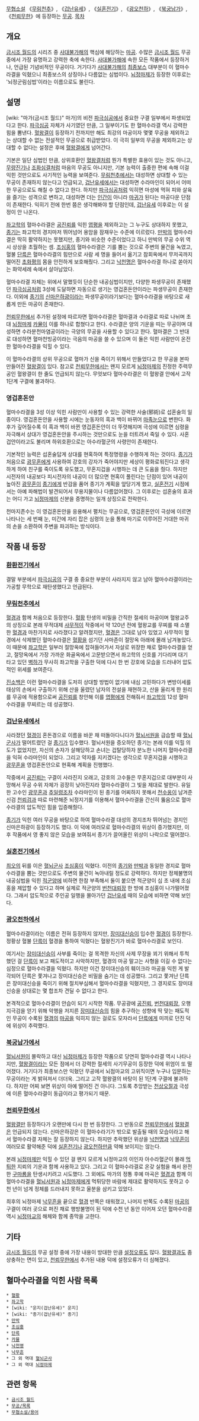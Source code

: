 {{{+1 血魔修羅訣}}}

[[무협소설]] 《[[무림천추]]》,  《[[겁난유세]]》,  《[[실혼전기]]》,  《[[광오천하]]》,  《[[북궁남가]]》,  《[[천뢰무한]]》에 등장하는 [[무공]].
[[목차]]
== 개요 ==
[[금시조 월드]]의 시리즈 중 [[사대불가해]]의 핵심에 해당하는 [[마공]]. 수많은 [[금시조 월드]] 무공 중에서 가장 유명하고 강력한 축에 속한다. [[사대불가해]]에 속한 모든 작품에서 등장하거나, 언급된 기념비적인 무공이다. 거기다가 [[사대불가해]]의 [[최종보스]] 대부분이 이 혈마수라결을 익혔으니 최종보스의 상징이나 다름없는 심법이다. [[뇌정마제]]가 등장한 이후로는 '뇌정군림심법'이라는 이름으로도 불린다.

== 설명 ==
[wiki: "마가(금시조 월드)" 마가]의 비전 [[파극심공]]에서 중요한 구결 일부에서 파생되었다고 한다. [[파극심공]] 자체가 사기였던 만큼, 그 일부이기도 한 혈마수라결 역시 강력한 힘을 뽐낸다. [[혈왕결]]이 등장하기 전까지만 해도 최강의 마공이자 몇몇 무공을 제외하고는 상대할 수 없는 전설적인 무공으로 취급받았다. 이 극히 일부의 무공을 제외하고는 상대할 수 없다는 설정은 후에 [[혈왕결]]에게 넘어간다.

기본은 일단 심법인 만큼, 상위호환인 [[혈왕결]]처럼 뭔가 특별한 효용이 있는 것도 아니고, [[무량진기]]나 [[조화심결]]처럼 마음의 무공도 아니지만, 기본 능력이 출중한 편에 속해 이걸 익힌 것만으로도 사기적인 능력을 보여준다. [[무림천추]]에서는 대성하면 상대할 수 있는 무공이 존재하지 않는다고 언급되고, [[겁난유세]]에서는 대성하면 수라마인이 되어서 어떠한 무공으로도 해칠 수 없다고 한다. 하지만 [[파극심공]]처럼 익히면 마성에 먹혀 피와 살육을 즐기는 성격으로 변하고, 대성하면 더는 [[인간]]이 아니라 [[마귀]]가 된다는 마공다운 단점이 존재한다. 익히기 전에 한번 쯤은 생각해봐야 할 단점인데, [[겁난유세]] 이후로는 이 설정이 안 나온다. 

[[좌고학]]의 혈마수라결은 [[공진뢰]]를 익힌 [[엽평]]을 제외하고는 그 누구도 상대하지 못했고, [[종기]]는 좌고학의 경지마저 뛰어넘어 용암을 잠재우는 수준에 이르렀다. [[만박]]의 혈마수라결은 딱히 활약하지는 못했지만, 종기와 비슷한 수준이었다고 하니 만박의 무공 수위 역시 상상을 초월하는 셈. [[조심홍]]의 혈마수라결은 기를 뿜는 것으로 주변의 물건을 녹였고, 혈불 [[단륵]]은 혈마수라결의 힘만으로 사람 세 명을 들어서 옮기고 참회옥에서 무저곡까지 떨어진 [[초화평]]의 몸을 안전하게 보호해줬다. 그리고 [[낙천명]]은 혈마수라결 하나로 쏟아지는 화약세례 속에서 살아남았다.

혈마수라결 자체는 위에서 말했듯이 단순한 내공심법이지만, 다양한 파생무공이 존재했던 [[파극심공]]처럼 3성에 도달하면 자동으로 생기는 영겁혼돈안이라는 파생무공이 존재한다. 이외에 [[종기]]의 [[신마은하광]]이라는 파생무공이라기보다는 혈마수라결을 바탕으로 새롭게 만든 마공이 존재한다.

[[천뢰무한]]에서 추가된 설정에 따르자면 혈마수라결은 혈마결과 수라결로 따로 나뉘며 초대 [[뇌정마제]] [[카뮬]]이 이를 하나로 합쳤다고 한다. 수라결은 양의 기운을 띠는 무공이며 대성하면 수라분천마염공이라는 극양의 무공을 사용할 수 있다고 한다. 혈마결은 그 반대로 대성하면 혈마천빙공이라는 극음의 마공을 쓸 수 있으며 이 둘은 익힌 사람만이 온전한 혈마수라결을 익힐 수 있다.

이 혈마수라결의 상위 무공으로 혈마가 신을 죽이기 위해서 만들었다고 한 무공을 본따 만들어진 [[혈왕결]]이 있다. 참고로 [[천뢰무한]]에서는 왠지 모르게 [[뇌정마제]]의 진정한 주력무공인 혈왕결이 한 줄도 언급되지 않는다. 무엇보다 혈마수라결은 이 혈왕결 안에서 고작 1단계 구결에 불과하다.

=== 영겁혼돈안 ===
혈마수라결을 3성 이상 익힌 사람만이 사용할 수 있는 강력한 사술(邪術)로 섭혼술의 일종이다. 영겁혼돈안을 사용할 시에는 눈동자의 흑과 백이 바뀌어 [[마족눈]]으로 변한다. 화후가 깊어질수록 이 흑과 백이 바뀐 영겁혼돈안이 더 뚜렷해지며 극성에 이르면 심령을 자극해서 상대가 영겁혼돈안을 주시하는 것만으로도 눈을 터트려서 죽일 수 있다. 사혼겁안이라고도 불리며 하위호환으로는 아수라혈군의 사령안이 존재한다.

기본적인 능력은 섭혼술답게 상대를 현혹하여 특정명령을 수행하게 하는 것이다. [[종기]]가 처음으로 [[광무혼]]에게 사용하여 강호의 강자가 죽어야지만 세상이 평화로워진다고 생각하게 하여 친구를 죽이도록 유도했고, 무혼지겁을 시행하는 데 큰 도움을 줬다. 하지만 시전자의 내공보다 피시전자의 내공이 더 많으면 현혹이 풀린다는 단점이 있어 내공이 높아진 [[광무혼]]이 [[종기]]에게 반감을 품어 종기가 계획을 앞당기게 했고, [[실혼전기]] 시점에서는 아예 파해법이 발견되어서 무용지물이나 다름없어졌다. 그 이후로는 섭혼술의 효과는 어디 가고 [[뇌정마제]]의 신분을 증명하는 일개 상징으로 전락한다.

천마지존수는 이 영겁혼돈안을 응용해서 펼치는 무공으로, 영겁혼돈안이 극성에 이르면 나타나는 세 번째 눈, 미간에 자리 잡은 심령의 눈을 통해 마기로 이루어진 거대한 마귀의 손을 소환하여 주변을 파괴하는 방식이다.


== 작품 내 등장 ==
=== [[환환전기]]에서 ===
결말 부분에서 [[파극심공]]의 구결 중 중요한 부분이 사라지지 않고 남아 혈마수라결이라는 가공할 무학으로 재탄생했다고 언급된다.

=== [[무림천추]]에서 === 
[[혈경]]과 함께 처음으로 등장한다. [[혈황]] 탄생의 비밀을 간직한 절세의 마공이며 혈왕교주의 상징으로 본래 무적대제 [[사무적]]이 작중에서 약 120년 전에 혈왕교를 무찌를 때 소멸한 [[혈경]]과 마찬가지로 사라졌다고 알려졌지만, [[혈경]]은 그대로 남아 있었고 사무적이 혈경에서 삭제했던 혈마수라결은 [[혈황]]을 섬기던 사마존이 절망옥 아래에 몰래 남겨놓았다. 이 때문에 [[좌고학]]은 일부러 절망옥에 잡혀들어가서 자살로 위장한 채로 혈마수라결을 얻고, 절망옥에서 가장 가까운 화골옥에서 고문받으면서 좌고학의 신호를 기다리며 대기 타고 있던 [[벽하]]가 무사히 좌고학을 구출한 덕에 다시 한 번 강호에 모습을 드러내어 압도적인 위세를 보여준다.

[[진소백]]은 이런 혈마수라결을 도저히 상대할 방법이 없기에 내심 고민하다가 변방이세를 태상의 손에서 구출하기 위해 산을 울렸던 남자의 전설을 재현하고, 산을 울리게 한 원리를 무공에 적용함으로써 [[공진뢰]]를 창안해 이를 [[엽평]]에게 전해줘서 [[좌고학]]의 12성 혈마수라결을 무찌르는 데 성공했다.

=== [[겁난유세]]에서 ===
사라졌던 [[혈경]]이 혼돈경으로 이름을 바꾼 채 떠돌아다니다가 [[혈뇌서원]]을 급습할 때 [[혈뇌군사]]가 떨어트렸던 걸 [[종기]]가 입수했다. 혈뇌서원을 증오하던 종기는 본래 이를 익힐 의도가 없었지만, 자신의 손자가 살해당하고 손녀는 겁탈당하자 분노한 나머지 혈마수라결을 익혀 수라마인이 되었다. 그리고 약자를 지키겠다는 생각으로 무혼지겁을 시행하고 [[광무혼]]을 영겁혼돈안으로 현혹해 계획을 진행했다.

작중에서 [[공진뢰]]는 구결이 사라진지 오래고, 강호의 고수들은 무혼지겁으로 대부분이 사망해서 무공 수위 자체가 굉장히 낮아진지라 혈마수라결이 그 빛을 제대로 발한다. 유일한 고수인 [[광무혼]]과 [[추일령]]조차 수라마인이 된 종기를 어찌하지 못해서 [[천수옹]]이 남겨준 신검 [[천뢰검]]과 따로 마련해준 뇌정지기를 이용해서 혈마수라결을 간신히 뚫음으로 혈마수라결의 압도적인 힘을 입증해줬다.

[[종기]]가 익힌 여러 무공을 바탕으로 하여 혈마수라결 대성의 경지조차 뛰어넘는 경지인 신마은하광이 등장하기도 했다. 이 덕에 여러모로 혈마수라결의 위상이 증가했지만, 이후 작품에서 영 좋지 않은 모습을 보여줘서 종기가 끌어올린 위상이 나락으로 떨어졌다.

=== [[실혼전기]]에서 ===
[[최오]]의 뒤를 이은 [[혈뇌군사]] [[조심홍]]이 익혔다. 이전의 [[종기]]와 [[만박]]과 동일한 경지로 혈마수라결을 뿜는 것만으로도 주변의 물건이 녹아내릴 정도로 강력하다. 하지만 정체불명의 내공심법을 익힌 [[적군양]]에 비하면 한참 부족해서 둘이 붙으면 적군양이 십 초 내에 조심홍을 제압할 수 있다고 하며 실제로 적군양의 [[번천대뢰장]] 한 방에 조심홍이 나가떨어졌다. 그래서 압도적으로 주인공 일행을 몰아가던 [[겁난유세]] 때의 모습에 비하면 약해 보인다.

=== [[광오천하]]에서 ===
혈마수라결이라는 이름은 전혀 등장하지 않지만, [[장미대신승]]이 입수한 [[혈경]]이 등장한다. 정황상 혈불 [[단륵]]이 혈경을 통하여 익혔다는 혈왕진기가 바로 혈마수라결로 보인다.

여기서는 [[장미대신승]]이 사부를 죽이는 걸 목격한 자신의 사제 무장을 꾀기 위해서 투척했던 걸 [[단륵]]이 보고 패도적이고 사악하지만, 혈경의 마공 말고는 사형을 이길 수 없다는 심정으로 혈마수라결을 익혔다. 하지만 이건 장미대신승의 훼이크라 마공을 익힌 게 발각되어 단륵은 쫓겨나고 장미대신승은 비밀을 숨기는 데 성공했다. 그리고 쫓겨난 단륵은 장미대신승을 죽이기 위해 절치부심해서 혈마수라결을 익혔지만, 그 경지로도 장미대신승을 상대로는 몇 합조차 견딜 수 없다고 한다.

본격적으로 혈마수라결이 안습이 되기 시작한 작품. 무공광에 [[공진뢰]], [[번천대뢰장]], 오행지극검을 얻기 위해 악행을 저지른 [[장미대신승]]의 힘을 추구하는 성향에 딱 맞는 패도적인 무공이 수록된 [[혈경]]의 [[마공]]을 익히지 않는 걸로도 모자라서 [[단륵]]에게 미끼로 던진 덕에 위상이 추락했다.

=== [[북궁남가]]에서 ===
[[혈뇌서원]]이 몰락하고 대신 [[뇌정마제]]가 등장한 작품으로 당연히 혈마수라결 역시 나타나지만, [[혈왕결]]이라는 모든 점에서 더 강력한 절세의 사기무공이 등장한 덕에 위엄이 또 떨어졌다. 거기다가 최종보스만 익혔던 무공에서 뇌점마교의 고위직이면 누구나 입문하는 무공이라는 게 밝혀져서 더더욱. 그리고 고작 혈왕결의 바탕이 된 1단계 구결에 불과하다. 하지만 어찌 보면 위상이 아예 떨어진 건 아니다. 그토록 추앙받는 [[천상오절]]과 극성에 이른 혈마수라결이 동급이라고 평가되기 때문.

=== [[천뢰무한]]에서 ===
[[혈왕결]]만 등장하다가 오랜만에 다시 한 번 등장한다. 그 반동으로 [[천뢰무한]]에서 [[혈왕결]]은 언급되지 않는다. 신마은하강은 이 혈마수라기가 밖으로 발출될 때의 모습이라고 해서 혈마수라결 자체는 잘 등장하지 않는다. 하지만 추락했던 위상을 [[낙천명]]과 [[낙무흔]]이 여러모로 활약해준 덕에 [[실혼전기]]나 [[광오천하]]만큼 약해 보이지는 않는다.

본래 [[뇌정마제]]만 익힐 수 있던 걸 왠지 모르게 뇌정마교의 이인자 아수라혈군이 몰래 [[먹튀]]한 지뢰의 기운과 함께 사용하고 있다. 그리고 이 혈마수라결로 온갖 실험을 해서 완전한 [[구마룡]]을 탄생시키려고 시도했다. 그 외에도 마가의 정통 후예 마곡은 [[혈경]]과 함께 이 혈마수라결을 [[혈뇌서원]]과 [[뇌정마제]]에게 먹튀당한 바람에 제대로 활약하지도 못하고 수천 년이 넘게 정체를 드러내지 못하고 울분을 삼키고 있었다.

최후의 뇌정마제 [[낙무흔]]을 끝으로 [[혈경]] 반쪽은 태워졌고, 나머지 반쪽도 수록된 [[마공]]의 구결이 여러 곳으로 퍼진 채로 행방불명이 된 덕에 수천 년 동안 이어져 오던 혈마수라결 역시 [[뇌정마교]]의 해체와 함께 종막을 고한다.

== 기타 ==
[[금시조 월드]]의 무공 설정 중에 가장 내용이 방대한 만큼 [[설정오류]]도 많다. [[혈왕결]]과도 좀 상충하는 면이 있고, [[천뢰무한]]에서 추가된 내용 덕에 설정오류가 더 심해졌다. 

== 혈마수라결을 익힌 사람 목록 ==
 * [[혈황]]
 * [[좌고학]]
 * [wiki: "운지(겁난유세)" 운지]
 * [wiki: "종기(겁난유세)" 종기]
 * [[만박]]
 * [[조심홍]]
 * [[단륵]]
 * [[카뮬]]
 * [[낙천명]]
 * [[낙무흔]]
 * 그 외 역대 [[혈뇌군사]]
 * 그 외 역대 [[뇌정마제]]

== 관련 항목 ==
 * [[금시조 월드]]
 * [[무공/목록]]
 * [[무협소설/용어]]

